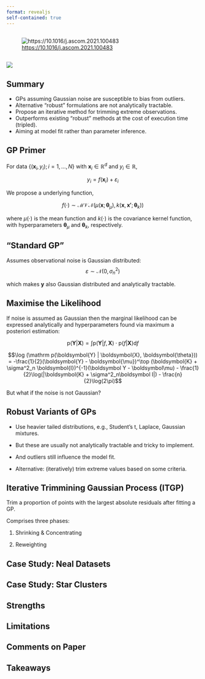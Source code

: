 ```yaml
---
format: revealjs
self-contained: true
---
```


##

![<https://10.1016/j.ascom.2021.100483>](figures/title_authors.png)

##

![](figures/title_abstract.png)


## Summary

- GPs assuming Gaussian noise are susceptible to bias from outliers.
- Alternative "robust" formulations are not analytically tractable.
- Propose an iterative method for trimming extreme observations.
- Outperforms existing "robust" methods at the cost of execution time (tripled).
- Aiming at model fit rather than parameter inference.


## GP Primer

For data $\{(\boldsymbol{x}_i, y_i); i = 1, \ldots, N\}$ with $\boldsymbol{x}_i \in \mathbb{R}^d$ and $y_i \in \mathbb{R}$,

$$y_i = f(\boldsymbol{x}_i) + \varepsilon_i$$

We propose a underlying function,

$$f(\cdot) \sim\mathcal{MVN} \left( \mu(\boldsymbol{x};\boldsymbol\theta_\mu), k(\boldsymbol{x}, \boldsymbol{x'}; \boldsymbol{\theta}_k) \right)$$

where $\mu(\cdot)$ is the mean function and $k(\cdot)$ is the covariance kernel function, with hyperparameters $\boldsymbol\theta_\mu$ and $\boldsymbol\theta_k$, respectively.

## "Standard GP"

Assumes observational noise is Gaussian distributed:
$$\varepsilon \sim \mathcal{N}(0, \sigma^2_n)$$

which makes $\boldsymbol{y}$ also Gaussian distributed and analytically tractable.

## Maximise the Likelihood

If noise is assumed as Gaussian then the marginal likelihood can be expressed analytically and hyperparameters found via maximum a posteriori estimation:

$$\mathrm p(\boldsymbol Y|\boldsymbol X) = \int \mathrm p(\boldsymbol{Y} | f, \boldsymbol{X})\cdot \mathrm p(f|\boldsymbol X) \mathrm{d}f $$

$$\log (\mathrm p(\boldsymbol{Y} | \boldsymbol{X}, \boldsymbol{\theta})) = -\frac{1}{2}(\boldsymbol{Y} - \boldsymbol{\mu})^\top (\boldsymbol{K} + \sigma^2_n \boldsymbol{I})^{-1}(\boldsymbol Y - \boldsymbol\mu) - \frac{1}{2}\log(|\boldsymbol{K} + \sigma^2_n\boldsymbol I|) - \frac{n}{2}\log(2\pi)$$

But what if the noise is not Gaussian?

## Robust Variants of GPs

- Use heavier tailed distributions, e.g., Student's t, Laplace, Gaussian mixtures.

- But these are usually not analytically tractable and tricky to implement.

- And outliers still influence the model fit.

- Alternative: (iteratively) trim extreme values based on some criteria.

## Iterative Trimmining Gaussian Process (ITGP)

Trim a proportion of points with the largest absolute residuals after fitting a GP.

Comprises three phases:

1. Shrinking & Concentrating

2. Reweighting




## Case Study: Neal Datasets

## Case Study: Star Clusters







## Strengths

## Limitations


## Comments on Paper {.small}



## Takeaways



